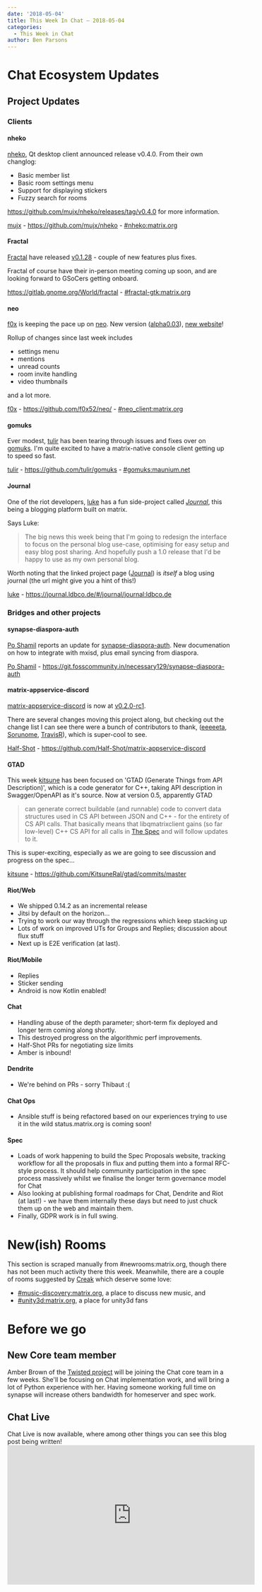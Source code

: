 ```yaml
---
date: '2018-05-04'
title: This Week In Chat – 2018-05-04
categories:
  - This Week in Chat
author: Ben Parsons
---
```


<h1 id="matrixecosystemupdates">Chat Ecosystem Updates</h1>
<h2 id="projectupdates">Project Updates</h2>
<h3 id="clients">Clients</h3>
<h4 id="nheko">nheko</h4>
<a href="https://github.com/mujx/nheko">nheko</a>, Qt desktop client announced release v0.4.0. From their own changlog:
<ul>
 	<li>Basic member list</li>
 	<li>Basic room settings menu</li>
 	<li>Support for displaying stickers</li>
 	<li>Fuzzy search for rooms</li>
</ul>
<a href="https://github.com/mujx/nheko/releases/tag/v0.4.0">https://github.com/mujx/nheko/releases/tag/v0.4.0</a> for more information.

<a href="https://to.chat.imzqqq.top/#/@mujx:matrix.org">mujx</a> - <a href="https://github.com/mujx/nheko">https://github.com/mujx/nheko</a> - <a href="https://to.chat.imzqqq.top/#/#nheko:matrix.org">#nheko:matrix.org</a>
<h4 id="fractal">Fractal</h4>
<a href="https://gitlab.gnome.org/World/fractal">Fractal</a> have released <a href="https://gitlab.gnome.org/World/fractal/commit/eed332822a7a16f9da07374623da2195838b7cd8">v0.1.28</a> - couple of new features plus fixes.

Fractal of course have their in-person meeting coming up soon, and are looking forward to GSoCers getting onboard.

<a href="https://gitlab.gnome.org/World/fractal">https://gitlab.gnome.org/World/fractal</a> - <a href="https://to.chat.imzqqq.top/#/#fractal-gtk:matrix.org">#fractal-gtk:matrix.org</a>
<h4 id="neo">neo</h4>
<a href="https://to.chat.imzqqq.top/#/@f0x:matrix.org">f0x</a> is keeping the pace up on <a href="https://github.com/f0x52/neo/">neo</a>. New version (<a href="https://github.com/f0x52/neo/releases/tag/alpha0.03">alpha0.03</a>), <a href="https://neo.lain.haus/">new website</a>!

Rollup of changes since last week includes
<ul>
 	<li>settings menu</li>
 	<li>mentions</li>
 	<li>unread counts</li>
 	<li>room invite handling</li>
 	<li>video thumbnails</li>
</ul>
and a lot more.

<a href="https://to.chat.imzqqq.top/#/@f0x:matrix.org">f0x</a> - <a href="https://github.com/f0x52/neo/">https://github.com/f0x52/neo/</a> - <a href="https://to.chat.imzqqq.top/#/#neo_client:matrix.org">#neo_client:matrix.org</a>
<h4 id="gomuks">gomuks</h4>
Ever modest, <a href="https://to.chat.imzqqq.top/#/@tulir:maunium.net">tulir</a> has been tearing through issues and fixes over on <a href="https://github.com/tulir/gomuks">gomuks</a>. I'm quite excited to have a matrix-native console client getting up to speed so fast.

<a href="https://to.chat.imzqqq.top/#/@tulir:maunium.net">tulir</a> - <a href="https://github.com/tulir/gomuks">https://github.com/tulir/gomuks</a> - <a href="https://to.chat.imzqqq.top/#/#gomuks:maunium.net">#gomuks:maunium.net</a>
<h4 id="journal">Journal</h4>
One of the riot developers, <a href="https://to.chat.imzqqq.top/#/@lb:ldbco.de">luke</a> has a fun side-project called <em><a href="https://journal.ldbco.de/#/journal/journal:ldbco.de">Journal</a></em>, this being a blogging platform built on matrix.

Says Luke:
<blockquote>The big news this week being that I'm going to redesign the interface to focus on the personal blog use-case, optimising for easy setup and easy blog post sharing.
And hopefully push a 1.0 release that I'd be happy to use as my own personal blog.</blockquote>
Worth noting that the linked project page (<a href="https://journal.ldbco.de/#/journal/journal:ldbco.de">Journal</a>) is <em>itself</em> a blog using journal (the url might give you a hint of this!)

<a href="https://to.chat.imzqqq.top/#/@lb:ldbco.de">luke</a> - <a href="https://journal.ldbco.de/#/journal/journal:ldbco.de">https://journal.ldbco.de/#/journal/journal:ldbco.de</a>
<h3 id="bridgesandotherprojects">Bridges and other projects</h3>
<h4 id="synapsediasporaauth">synapse-diaspora-auth</h4>
<a href="https://to.chat.imzqqq.top/#/@noteness:poddery.com">Po Shamil</a> reports an update for <a href="https://git.fosscommunity.in/necessary129/synapse-diaspora-auth">synapse-diaspora-auth</a>. New documenation on how to integrate with mxisd, plus email syncing from diaspora.

<a href="https://to.chat.imzqqq.top/#/@noteness:poddery.com">Po Shamil</a> - <a href="https://git.fosscommunity.in/necessary129/synapse-diaspora-auth">https://git.fosscommunity.in/necessary129/synapse-diaspora-auth</a>
<h4 id="matrixappservicediscord">matrix-appservice-discord</h4>
<a href="https://github.com/Half-Shot/matrix-appservice-discord">matrix-appservice-discord</a> is now at <a href="https://github.com/Half-Shot/matrix-appservice-discord/releases/tag/v0.2.0-rc1">v0.2.0-rc1</a>.

There are several changes moving this project along, but checking out the change list I can see there were a bunch of contributors to thank, (<a href="https://github.com/eeeeeta">eeeeeta</a>, <a href="https://github.com/Sorunome">Sorunome</a>, <a href="https://github.com/turt2live">TravisR</a>), which is super-cool to see.

<a href="https://to.chat.imzqqq.top/#/@Half-Shot:half-shot.uk">Half-Shot</a> - <a href="https://github.com/Half-Shot/matrix-appservice-discord">https://github.com/Half-Shot/matrix-appservice-discord</a>
<h4 id="gtad">GTAD</h4>
This week <a href="https://to.chat.imzqqq.top/#/@kitsune:matrix.org">kitsune</a> has been focused on 'GTAD (Generate Things from API Description)', which is a code generator for C++, taking API description in Swagger/OpenAPI as it's source. Now at version 0.5, apparently GTAD
<blockquote>can generate correct buildable (and runnable) code to convert data structures used in CS API between JSON and C++ - for the entirety of CS API calls. That basically means that libqmatrixclient gains (so far low-level) C++ CS API for all calls in <a href="/docs/spec/client_server/unstable.html">The Spec</a> and will follow updates to it.</blockquote>
This is super-exciting, especially as we are going to see discussion and progress on the spec...

<a href="https://to.chat.imzqqq.top/#/@kitsune:matrix.org">kitsune</a> - <a href="https://github.com/KitsuneRal/gtad/commits/master">https://github.com/KitsuneRal/gtad/commits/master</a>
<h4 id="riotweb">Riot/Web</h4>
<ul>
 	<li>We shipped 0.14.2 as an incremental release</li>
 	<li>Jitsi by default on the horizon…</li>
 	<li>Trying to work our way through the regressions which keep stacking up</li>
 	<li>Lots of work on improved UTs for Groups and Replies; discussion about flux stuff</li>
 	<li>Next up is E2E verification (at last).</li>
</ul>
<h4 id="riotmobile">Riot/Mobile</h4>
<ul>
 	<li>Replies</li>
 	<li>Sticker sending</li>
 	<li>Android is now Kotlin enabled!</li>
</ul>
<h4 id="synapse">Chat</h4>
<ul>
 	<li>Handling abuse of the depth parameter; short-term fix deployed and longer term coming along shortly.</li>
 	<li>This destroyed progress on the algorithmic perf improvements.</li>
 	<li>Half-Shot PRs for negotiating size limits</li>
 	<li>Amber is inbound!</li>
</ul>
<h4 id="dendrite">Dendrite</h4>
<ul>
 	<li>We're behind on PRs - sorry Thibaut :(</li>
</ul>
<h4 id="matrixorgops">Chat Ops</h4>
<ul>
 	<li>Ansible stuff is being refactored based on our experiences trying to use it in the wild
status.matrix.org is coming soon!</li>
</ul>
<h4 id="spec">Spec</h4>
<ul>
 	<li>Loads of work happening to build the Spec Proposals website, tracking workflow for all the proposals in flux and putting them into a formal RFC-style process. It should help community participation in the spec process massively whilst we finalise the longer term governance model for Chat</li>
 	<li>Also looking at publishing formal roadmaps for Chat, Dendrite and Riot (at last!) - we have them internally these days but need to just chuck them up on the web and maintain them.</li>
 	<li>Finally, GDPR work is in full swing.</li>
</ul>
<h1 id="newishrooms">New(ish) Rooms</h1>
This section is scraped manually from #newrooms:matrix.org, though there has not been much activity there this week. Meanwhile, there are a couple of rooms suggested by <a href="https://to.chat.imzqqq.top/#/@Creak:matrix.org">Creak</a> which deserve some love:
<ul>
 	<li><a href="https://to.chat.imzqqq.top/#/#music-discovery:matrix.org">#music-discovery:matrix.org</a>, a place to discuss new music, and</li>
 	<li><a href="https://to.chat.imzqqq.top/#/#unity3d:matrix.org">#unity3d:matrix.org</a>, a place for unity3d fans</li>
</ul>
<h1 id="beforewego">Before we go</h1>
<h2 id="newcoreteammember">New Core team member</h2>
Amber Brown of the <a href="https://twistedmatrix.com/trac/">Twisted project</a> will be joining the Chat core team in a few weeks. She'll be focusing on Chat implementation work, and will bring a lot of Python experience with her. Having someone working full time on synapse will increase others bandwidth for homeserver and spec work.
<h2 id="matrixlive">Chat Live</h2>
Chat Live is now available, where among other things you can see this blog post being written!
<div class="video-container"><iframe src="https://www.youtube.com/embed/mjVexIiI9hw" width="560" height="315" frameBorder="0" allowFullScreen="allowfullscreen"></iframe></div>